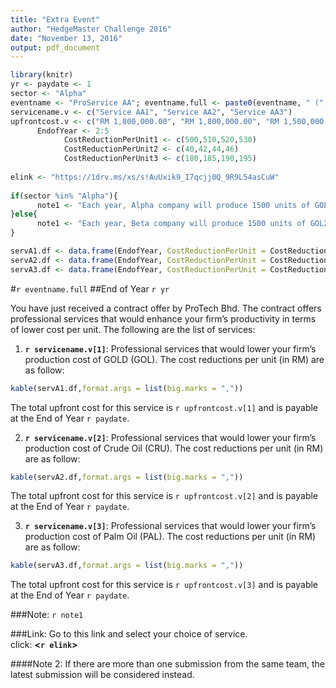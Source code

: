 ```yaml
---
title: "Extra Event"
author: "HedgeMaster Challenge 2016"
date: "November 13, 2016"
output: pdf_document
---
```


```r
library(knitr)
yr <- paydate <- 1
sector <- "Alpha"
eventname <- "ProService AA"; eventname.full <- paste0(eventname, " (", sector, ")")
servicename.v <- c("Service AA1", "Service AA2", "Service AA3")
upfrontcost.v <- c("RM 1,800,000.00", "RM 1,800,000.00", "RM 1,500,000.00")
      EndofYear <- 2:5
            CostReductionPerUnit1 <- c(500,510,520,530)
            CostReductionPerUnit2 <- c(40,42,44,46)      
            CostReductionPerUnit3 <- c(180,185,190,195)
            
elink <- "https://1drv.ms/xs/s!AuUxik9_I7qcjj0Q_9R9L54asCuW"      
            
if(sector %in% "Alpha"){
      note1 <- "Each year, Alpha company will produce 1500 units of GOL, 20000 units of CRU, 3000 units of PAL."
}else{
      note1 <- "Each year, Beta company will produce 1500 units of GOL2, 20000 units of CRU2, 3000 units of PAL2."
}

servA1.df <- data.frame(EndofYear, CostReductionPerUnit = CostReductionPerUnit1 )
servA2.df <- data.frame(EndofYear, CostReductionPerUnit = CostReductionPerUnit2 )
servA3.df <- data.frame(EndofYear, CostReductionPerUnit = CostReductionPerUnit3 )

```

#`r eventname.full`
##End of Year `r yr` 

You have just received a contract offer by ProTech Bhd. The contract offers professional services that would enhance your firm's productivity in terms of lower cost per unit. The following are the list of services:


(@) **`r servicename.v[1]`**:
Professional services that would lower your firm's production cost of GOLD (GOL). The cost reductions per unit (in RM) are as follow:

```r
kable(servA1.df,format.args = list(big.marks = ","))
```

The total upfront cost for this service is `r upfrontcost.v[1]` and is payable at the End of Year `r paydate`.

(@) **`r servicename.v[2]`**:
Professional services that would lower your firm's production cost of Crude Oil (CRU). The cost reductions per unit (in RM) are as follow:

```r
kable(servA2.df,format.args = list(big.marks = ","))
```

The total upfront cost for this service is `r upfrontcost.v[2]` and is payable at the End of Year `r paydate`.

(@) **`r servicename.v[3]`**: 
Professional services that would lower your firm's production cost of Palm Oil (PAL). The cost reductions per unit (in RM) are as follow:

```r
kable(servA3.df,format.args = list(big.marks = ","))
```

The total upfront cost for this service is `r upfrontcost.v[3]` and is payable at the End of Year `r paydate`.

###Note: 
`r note1`

###Link:
Go to this link and select your choice of service.  
click: __<`r elink`>__

####Note 2:
If there are more than one submission from the same team, the latest submission will be considered instead.

